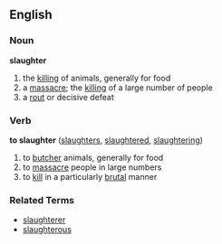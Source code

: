 ==English==
===Noun===
'''slaughter'''
#the [[killing]] of animals, generally for food
#a [[massacre]]; the [[killing]] of a large number of people
#a [[rout]] or decisive defeat

===Verb===
'''to slaughter''' ([[slaughters]], [[slaughtered]], [[slaughtering]]) 

#to [[butcher]] animals, generally for food
#to [[massacre]] people in large numbers
#to [[kill]] in a particularly [[brutal]] manner

===Related Terms===
*[[slaughterer]]
*[[slaughterous]]